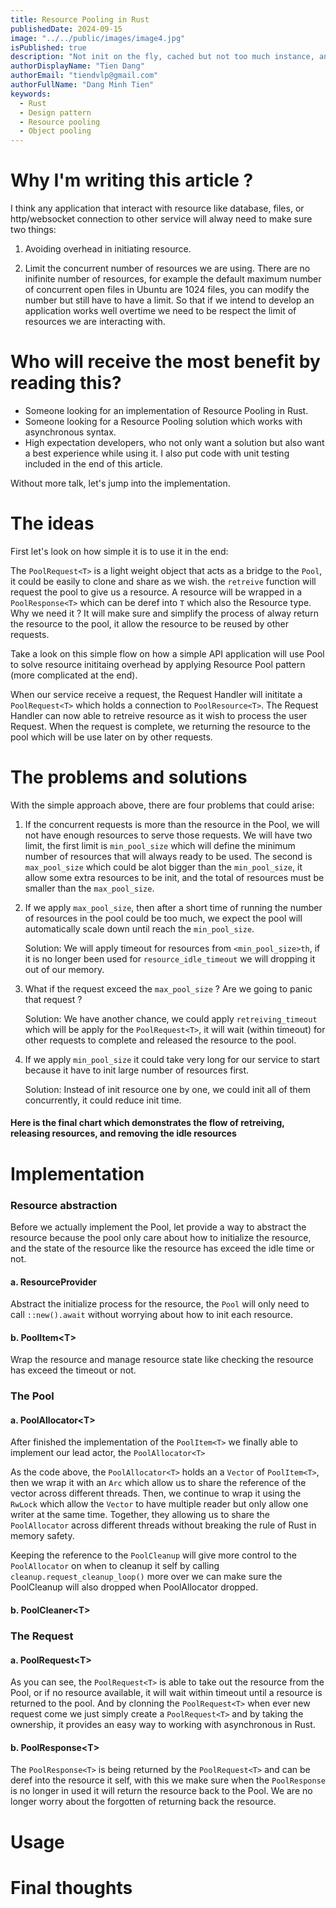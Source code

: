```yaml
---
title: Resource Pooling in Rust
publishedDate: 2024-09-15
image: "../../public/images/image4.jpg"
isPublished: true
description: "Not init on the fly, cached but not too much instance, and not blocking the entire request when reached pool max. It is how we use and maintain our Http Connection, Web Socket, Database, gRPC connection"
authorDisplayName: "Tien Dang"
authorEmail: "tiendvlp@gmail.com"
authorFullName: "Dang Minh Tien"
keywords:
  - Rust
  - Design pattern
  - Resource pooling
  - Object pooling
---
```


# Why I'm writing this article ?

I think any application that interact with resource like database, files, or http/websocket connection to other service will alway 
need to make sure two things:

1. Avoiding overhead in initiating resource.

2. Limit the concurrent number of resources we are using. There are no inifinite number of resources, for example the default maximum number of concurrent open files in Ubuntu are 1024 files, you can modify the number but still have to have a limit.
So that if we intend to develop an application works well overtime we need to be respect the limit
of resources we are interacting with.


# Who will receive the most benefit by reading this?
- Someone looking for an implementation of Resource Pooling in Rust.
- Someone looking for a Resource Pooling solution which works with asynchronous syntax.
- High expectation developers, who not only want a solution but also want a best experience while using it. I also put code with unit testing included in the end of this article.

Without more talk, let's jump into the implementation.

# The ideas
First let's look on how simple it is to use it in the end:

The `PoolRequest<T>` is a light weight object that acts as a bridge to the `Pool`, it could be easily to clone and share as we wish.
the `retreive` function will request the pool to give us a resource.
A resource will be wrapped in a `PoolResponse<T>` which can be deref into `T` which also the Resource type. Why we need it ?
It will make sure and simplify the process of alway return the resource to the pool, it allow the resource to be reused by other requests.

Take a look on this simple flow on how a simple API application will use Pool to solve resource inititaing overhead by applying Resource Pool pattern (more complicated at the end).

When our service receive a request, the Request Handler will inititate a `PoolRequest<T>` which holds a connection to `PoolResource<T>`.
The Request Handler can now able to retreive resource as it wish to process the user Request. When the request is complete, we returning the resource to the pool which will be use later on by other requests.

# The problems and solutions
With the simple approach above, there are four problems that could arise:

1. If the concurrent requests is more than the resource in the Pool, we will not have enough resources to serve those requests.
   <ArrowRight/>  We will have two limit, the first limit is `min_pool_size` which will define the minimum number of resources that will always ready to be used.
   The second is `max_pool_size` which could be alot bigger than the `min_pool_size`, it allow some extra resources to be 
 init, and the total of resources must be smaller than the `max_pool_size`.

2. If we apply `max_pool_size`, then after a short time of running the number of resources in the pool could be too much, we expect the pool will automatically scale down until reach the `min_pool_size`.

    Solution: We will apply timeout for resources from `<min_pool_size>th`, if it is no longer been used for `resource_idle_timeout` we will dropping it
    out of our memory.

3. What if the request exceed the `max_pool_size` ? Are we going to panic that request ?
    
    Solution: We have another chance, we could apply `retreiving_timeout` which will be apply for the `PoolRequest<T>`, it will wait (within timeout) for other requests to complete and released the resource to the pool.

4. If we apply `min_pool_size` it could take very long for our service to start because it have to init large number of resources first.

    Solution: Instead of init resource one by one, we could init all of them concurrently, it could reduce init time.

#### Here is the final chart which demonstrates the flow of retreiving, releasing resources, and removing the idle resources


# Implementation

### Resource abstraction

Before we actually implement the Pool, let provide a way to abstract the resource because the pool only care about how to initialize the resource,
and the state of the resource like the resource has exceed the idle time or not.

#### a. ResourceProvider

Abstract the initialize process for the resource, the `Pool` will only need to call `::new().await` without worrying about how to init each resource.

#### b. PoolItem\<T>

Wrap the resource and manage resource state like checking the resource has exceed the timeout or not.


### The Pool

#### a. PoolAllocator\<T>

After finished the implementation of the `PoolItem<T>` we finally able to implement our lead actor, the `PoolAllocator<T>`

As the code above, the `PoolAllocator<T>` holds an a `Vector` of `PoolItem<T>`, then we wrap it with an `Arc` which allow us to share the reference of the vector across different threads.
Then, we continue to wrap it using the `RwLock` which allow the `Vector` to have multiple reader but only allow one writer at the same time. Together, they allowing us to share the `PoolAllocator` across different threads
without breaking the rule of Rust in memory safety.

Keeping the reference to the `PoolCleanup` will give more control to the `PoolAllocator` on when to cleanup it self by calling `cleanup.request_cleanup_loop()`
more over we can make sure the PoolCleanup will also dropped when PoolAllocator dropped.

#### b. PoolCleaner\<T>


### The Request
#### a. PoolRequest\<T>

As you can see, the `PoolRequest<T>` is able to take out the resource from the Pool, or if no resource available, it will wait within timeout until a resource is returned to the pool.
And by clonning the `PoolRequest<T>` when ever new request come we just simply create a `PoolRequest<T>` and by taking the ownership, it provides an easy way to working with asynchronous in Rust.

#### b. PoolResponse\<T>

The `PoolResponse<T>` is being returned by the `PoolRequest<T>` and can be deref into the resource it self, with this we make sure when the `PoolResponse` is no longer in used it will return the resource back
to the Pool. We are no longer worry about the forgotten of returning back the resource.

# Usage

# Final thoughts

